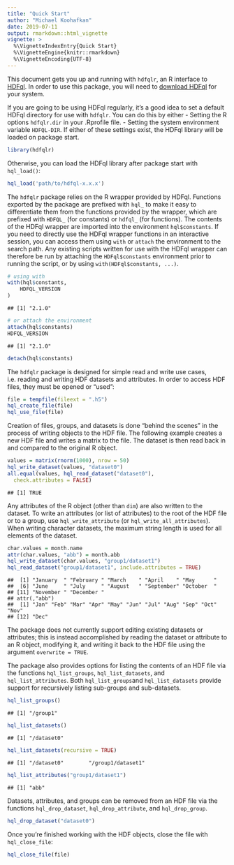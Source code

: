 ```yaml
---
title: "Quick Start"
author: "Michael Koohafkan"
date: 2019-07-11
output: rmarkdown::html_vignette
vignette: >
  %\VignetteIndexEntry{Quick Start}
  %\VignetteEngine{knitr::rmarkdown}
  %\VignetteEncoding{UTF-8}
---
```


This document gets you up and running with `hdfqlr`, an R interface to
[HDFql](http://www.hdfql.com/). In order to use this package, you will 
need to [download HDFql](http://www.hdfql.com/#download) for your 
system.

If you are going to be using HDFql regularly, it's a good idea to set
a default HDFql directory for use with `hdfqlr`. You can do this 
by either
 - Setting the R options `hdfqlr.dir` in your .Rprofile file.
 - Setting the system environment variable `HDFQL-DIR`.
If either of these settings exist, the HDFql library will be loaded
on package start.


```r
library(hdfqlr)
```

Otherwise, you can load the HDFql library after package start with
`hql_load()`:


```r
hql_load('path/to/hdfql-x.x.x')
```

The `hdfqlr` package relies on the R wrapper provided by HDFql. 
Functions exported by the package are prefixed with `hql_` to 
make it easy to differentiate them from the functions provided 
by the wrapper, which are prefixed with `HDFQL_` (for constants)
or `hdfql_` (for functions). The contents of the HDFql wrapper
are imported into the environment `hql$constants`. If you need
to directly use the HDFql wrapper functions in an interactive 
session, you can access them using `with` or `attach` the 
environment to the search path. Any existing scripts written for
use with the HDFql wrapper can therefore be run by attaching the
`HDFql$constants` environment prior to running the script, or
by using `with(HDFql$constants, ...)`.


```r
# using with
with(hql$constants,
	HDFQL_VERSION
)
```

```
## [1] "2.1.0"
```

```r
# or attach the environment
attach(hql$constants)
HDFQL_VERSION
```

```
## [1] "2.1.0"
```

```r
detach(hql$constants)
```

The `hdfqlr` package is designed for simple read and write use
cases, i.e. reading and writing HDF datasets and attributes. In order
to access HDF files, they must be opened or "used":


```r
file = tempfile(fileext = ".h5")
hql_create_file(file)
hql_use_file(file)
```
 
Creation of files, groups, and datasets is done "behind the scenes" 
in the process of writing objects to the HDF file. The following
example creates a new HDF file and writes a matrix to the file. The
dataset is then read back in and compared to the original R object.


```r
values = matrix(rnorm(1000), nrow = 50)
hql_write_dataset(values, "dataset0")
all.equal(values, hql_read_dataset("dataset0"),
  check.attributes = FALSE)
```

```
## [1] TRUE
```

Any attributes of the R object (other than `dim`) are also
written to the dataset. To write an attributes (or list of 
attributes) to the root of the HDF file or to a group, use
`hql_write_attribute` (or `hql_write_all_attributes`). 
When writing character datasets, the maximum string length is 
used for all elements of the dataset.


```r
char.values = month.name
attr(char.values, "abb") = month.abb
hql_write_dataset(char.values, "group1/dataset1")
hql_read_dataset("group1/dataset1", include.attributes = TRUE)
```

```
##  [1] "January  " "February " "March    " "April    " "May      "
##  [6] "June     " "July     " "August   " "September" "October  "
## [11] "November " "December "
## attr(,"abb")
##  [1] "Jan" "Feb" "Mar" "Apr" "May" "Jun" "Jul" "Aug" "Sep" "Oct" "Nov"
## [12] "Dec"
```

The package does not currently support editing existing datasets
or attributes; this is instead accomplished by reading the dataset
or attribute to an R object, modifying it, and writing it back to
the HDF file using the argument `overwrite = TRUE`.

The package also provides options for listing the contents of an
HDF file via the functions `hql_list_groups`, `hql_list_datasets`, and
`hql_list_attributes`. Both `hql_list_groups`and `hql_list_datasets` provide
support for recursively listing sub-groups and sub-datasets.


```r
hql_list_groups()
```

```
## [1] "/group1"
```

```r
hql_list_datasets()
```

```
## [1] "/dataset0"
```

```r
hql_list_datasets(recursive = TRUE)
```

```
## [1] "/dataset0"        "/group1/dataset1"
```

```r
hql_list_attributes("group1/dataset1")
```

```
## [1] "abb"
```

Datasets, attributes, and groups can be removed from an HDF file 
via the functions `hql_drop_dataset`, `hql_drop_attribute`, and
`hql_drop_group`.


```r
hql_drop_dataset("dataset0")
```

Once you're finished working with the HDF objects, close the file with
`hql_close_file`:


```r
hql_close_file(file)
```

